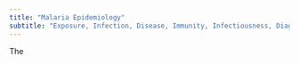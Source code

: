 ```yaml
---
title: "Malaria Epidemiology"
subtitle: "Exposure, Infection, Disease, Immunity, Infectiousness, Diagnostics & Detection"
---
```


The
